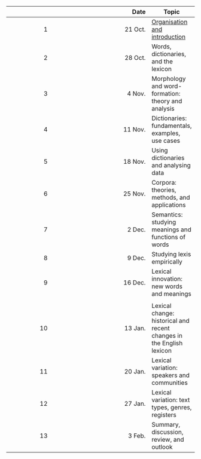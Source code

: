 |    | Date    | Topic |
|---:|--------:|---|
|  1 | 21 Oct. | [Organisation and introduction](sessions/01_intro/index.qmd) |
|  2 | 28 Oct. | Words, dictionaries, and the lexicon |
|  3 |  4 Nov. | Morphology and word-formation: theory and analysis |
|  4 | 11 Nov. | Dictionaries: fundamentals, examples, use cases |
|  5 | 18 Nov. | Using dictionaries and analysing data |
|  6 | 25 Nov. | Corpora: theories, methods, and applications |
|  7 |  2 Dec. | Semantics: studying meanings and functions of words |
|  8 |  9 Dec. | Studying lexis empirically |
|  9 | 16 Dec. | Lexical innovation: new words and meanings |
|    |         | | 
| 10 | 13 Jan. | Lexical change: historical and recent changes in the English lexicon |
| 11 | 20 Jan. | Lexical variation: speakers and communities |
| 12 | 27 Jan. | Lexical variation: text types, genres, registers |
| 13 |  3 Feb. | Summary, discussion, review, and outlook |